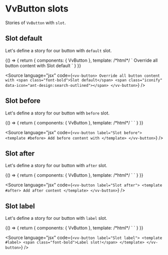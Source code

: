 
<Meta title="Components/Button/Slots" />

# VvButton slots

Stories of `VvButton` with `slot`.

## Slot default

Let's define a story for our button with `default` slot.

<Canvas>
	<Story name="slot-default">
		{() => {
			return {
				components: { VvButton },
				template:
					/*html*/
					`<vv-button>
						Override all button content with
						<span class="font-bold">Slot default</span>
						<span
							class="iconify"
							data-icon="ant-design:search-outlined"></span>
					</vv-button>`
			}
		}}
	</Story>
</Canvas>

<Source
	language="jsx"
	code={`<vv-button>
	Override all button content with
	<span class="font-bold">Slot default</span>
	<span class="iconify" data-icon="ant-design:search-outlined"></span>
</vv-button>`}
/>

## Slot before

Let's define a story for our button with `before` slot.

<Canvas>
	<Story name="slot-before">
		{() => {
			return {
				components: { VvButton },
				template:
					/*html*/
					`<vv-button label="Slot before">
						<template #before>
							Add before content with
						</template>
					</vv-button>`
			}
		}}
	</Story>
</Canvas>

<Source
	language="jsx"
	code={`<vv-button label="Slot before">
	<template #before>
		Add before content with
	</template>
</vv-button>`}
/>

## Slot after

Let's define a story for our button with `after` slot.

<Canvas>
	<Story name="slot-after">
		{() => {
			return {
				components: { VvButton },
				template:
					/*html*/
					`<vv-button label="Slot after">
						<template #after>
							Add after content
						</template>
					</vv-button>`
			}
		}}
	</Story>
</Canvas>

<Source
	language="jsx"
	code={`<vv-button label="Slot after">
	<template #after>
		Add after content
	</template>
</vv-button>`}
/>

## Slot label

Let's define a story for our button with `label` slot.

<Canvas>
	<Story name="slot-label">
		{() => {
			return {
				components: { VvButton },
				template:
					/*html*/
					`<vv-button label="Slot label">
						<template #label>
							<span class="font-bold">Label slot!</span>
						</template>
					</vv-button>`
			}
		}}
	</Story>
</Canvas>

<Source
	language="jsx"
	code={`<vv-button label="Slot label">
	<template #label>
		<span class="font-bold">Label slot!</span>
	</template>
</vv-button>`}
/>
